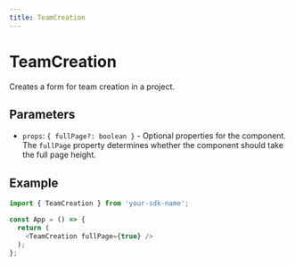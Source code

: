 ```yaml
---
title: TeamCreation
---
```


# TeamCreation

Creates a form for team creation in a project.

## Parameters

- `props`: `{ fullPage?: boolean }` - Optional properties for the component. The `fullPage` property determines whether the component should take the full page height.

## Example

```typescript
import { TeamCreation } from 'your-sdk-name';

const App = () => {
  return (
    <TeamCreation fullPage={true} />
  );
};
```